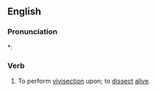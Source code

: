 ==English==

===Pronunciation===
*: {{rhymes|ɛkt|lang=en}}

===Verb===
{{en-verb}}

# {{lb|en|transitive}} To perform [[vivisection]] upon; to [[dissect]] [[alive]].